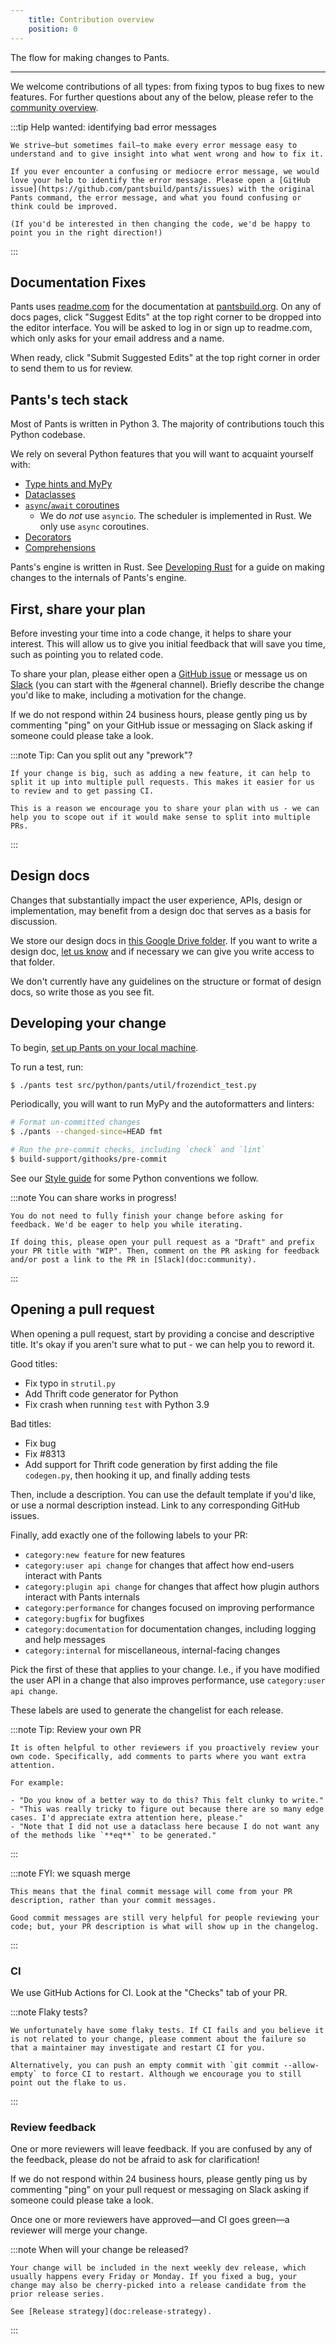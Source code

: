 ```yaml
---
    title: Contribution overview
    position: 0
---
```


The flow for making changes to Pants.

---

We welcome contributions of all types: from fixing typos to bug fixes to new features. For further questions about any of the below, please refer to the [community overview](doc:community).


:::tip Help wanted: identifying bad error messages

    We strive—but sometimes fail—to make every error message easy to understand and to give insight into what went wrong and how to fix it.
    
    If you ever encounter a confusing or mediocre error message, we would love your help to identify the error message. Please open a [GitHub issue](https://github.com/pantsbuild/pants/issues) with the original Pants command, the error message, and what you found confusing or think could be improved.
    
    (If you'd be interested in then changing the code, we'd be happy to point you in the right direction!)
:::

Documentation Fixes
-------------------

Pants uses [readme.com](https://readme.com/) for the documentation at [pantsbuild.org](https://pantsbuild.org). On any of docs pages, click "Suggest Edits" at the top right corner to be dropped into the editor interface. You will be asked to log in or sign up to readme.com, which only asks for your email address and a name.

When ready, click "Submit Suggested Edits" at the top right corner in order to send them to us for review.

Pants's tech stack
------------------

Most of Pants is written in Python 3. The majority of contributions touch this Python codebase.

We rely on several Python features that you will want to acquaint yourself with:

- [Type hints and MyPy](https://mypy.readthedocs.io/en/stable/)
- [Dataclasses](https://realpython.com/python-data-classes/)
- [`async`/`await` coroutines](https://www.python.org/dev/peps/pep-0492)
  - We do _not_ use `asyncio`. The scheduler is implemented in Rust. We only use `async` coroutines.
- [Decorators](https://realpython.com/primer-on-python-decorators/)
- [Comprehensions](https://www.geeksforgeeks.org/comprehensions-in-python/)

Pants's engine is written in Rust. See [Developing Rust](doc:contributions-rust) for a guide on making changes to the internals of Pants's engine.

First, share your plan
----------------------

Before investing your time into a code change, it helps to share your interest. This will allow us to give you initial feedback that will save you time, such as pointing you to related code.

To share your plan, please either open a [GitHub issue](https://github.com/pantsbuild/pants/issues) or message us on [Slack](doc:getting-help#slack) (you can start with the #general channel). Briefly describe the change you'd like to make, including a motivation for the change.

If we do not respond within 24 business hours, please gently ping us by commenting "ping" on your GitHub issue or messaging on Slack asking if someone could please take a look.


:::note Tip: Can you split out any "prework"?

    If your change is big, such as adding a new feature, it can help to split it up into multiple pull requests. This makes it easier for us to review and to get passing CI.
    
    This is a reason we encourage you to share your plan with us - we can help you to scope out if it would make sense to split into multiple PRs.
:::

Design docs
-----------

Changes that substantially impact the user experience, APIs, design or implementation, may benefit from a design doc that serves as a basis for discussion. 

We store our design docs in [this Google Drive folder](https://drive.google.com/drive/folders/1LtA1EVPvalmfQ5AIDOqGRR3LV86_qCRZ). If you want to write a design doc, [let us know](https://www.pantsbuild.org/docs/getting-help) and if necessary we can give you write access to that folder.

We don't currently have any guidelines on the structure or format of design docs, so write those as you see fit.

Developing your change
----------------------

To begin, [set up Pants on your local machine](doc:contributor-setup).

To run a test, run:

```bash
$ ./pants test src/python/pants/util/frozendict_test.py
```

Periodically, you will want to run MyPy and the autoformatters and linters:

```bash
# Format un-committed changes
$ ./pants --changed-since=HEAD fmt

# Run the pre-commit checks, including `check` and `lint`
$ build-support/githooks/pre-commit
```

See our [Style guide](doc:style-guide) for some Python conventions we follow.


:::note You can share works in progress!

    You do not need to fully finish your change before asking for feedback. We'd be eager to help you while iterating.
    
    If doing this, please open your pull request as a "Draft" and prefix your PR title with "WIP". Then, comment on the PR asking for feedback and/or post a link to the PR in [Slack](doc:community).
:::

Opening a pull request
----------------------

When opening a pull request, start by providing a concise and descriptive title. It's okay if you aren't sure what to put - we can help you to reword it. 

Good titles:

- Fix typo in `strutil.py`
- Add Thrift code generator for Python
- Fix crash when running `test` with Python 3.9

Bad titles:

- Fix bug
- Fix #8313
- Add support for Thrift code generation by first adding the file `codegen.py`, then hooking it up, and finally adding tests

Then, include a description. You can use the default template if you'd like, or use a normal description instead. Link to any corresponding GitHub issues.

Finally, add exactly one of the following labels to your PR:

- `category:new feature` for new features
- `category:user api change` for changes that affect how end-users interact with Pants
- `category:plugin api change` for changes that affect how plugin authors interact with Pants internals
- `category:performance` for changes focused on improving performance
- `category:bugfix` for bugfixes
- `category:documentation` for documentation changes, including logging and help messages
- `category:internal` for miscellaneous, internal-facing changes

Pick the first of these that applies to your change. I.e., if you have modified the user API in a change that also improves performance, use `category:user api change`.

These labels are used to generate the changelist for each release.


:::note Tip: Review your own PR

    It is often helpful to other reviewers if you proactively review your own code. Specifically, add comments to parts where you want extra attention.
    
    For example:
    
    - "Do you know of a better way to do this? This felt clunky to write."
    - "This was really tricky to figure out because there are so many edge cases. I'd appreciate extra attention here, please."
    - "Note that I did not use a dataclass here because I do not want any of the methods like `**eq**` to be generated."
:::


:::note FYI: we squash merge

    This means that the final commit message will come from your PR description, rather than your commit messages. 
    
    Good commit messages are still very helpful for people reviewing your code; but, your PR description is what will show up in the changelog.
:::

### CI

We use GitHub Actions for CI. Look at the "Checks" tab of your PR.


:::note Flaky tests?

    We unfortunately have some flaky tests. If CI fails and you believe it is not related to your change, please comment about the failure so that a maintainer may investigate and restart CI for you.
    
    Alternatively, you can push an empty commit with `git commit --allow-empty` to force CI to restart. Although we encourage you to still point out the flake to us.
:::

### Review feedback

One or more reviewers will leave feedback. If you are confused by any of the feedback, please do not be afraid to ask for clarification!

If we do not respond within 24 business hours, please gently ping us by commenting "ping" on your pull request or messaging on Slack asking if someone could please take a look.

Once one or more reviewers have approved—and CI goes green—a reviewer will merge your change.


:::note When will your change be released?

    Your change will be included in the next weekly dev release, which usually happens every Friday or Monday. If you fixed a bug, your change may also be cherry-picked into a release candidate from the prior release series.
    
    See [Release strategy](doc:release-strategy).
:::
